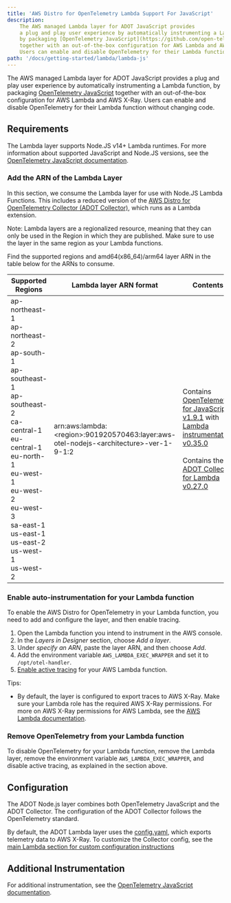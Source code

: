 ```yaml
---
title: 'AWS Distro for OpenTelemetry Lambda Support For JavaScript'
description:
    The AWS managed Lambda layer for ADOT JavaScript provides
    a plug and play user experience by automatically instrumenting a Lambda function,
    by packaging [OpenTelemetry JavaScript](https://github.com/open-telemetry/opentelemetry-js)
    together with an out-of-the-box configuration for AWS Lambda and AWS X-Ray.
    Users can enable and disable OpenTelemetry for their Lambda function without changing code.
path: '/docs/getting-started/lambda/lambda-js'
---
```



The AWS managed Lambda layer for ADOT JavaScript provides a plug and play user experience by automatically instrumenting a Lambda function, by packaging [OpenTelemetry JavaScript](https://aws-otel.github.io/docs/getting-started/javascript-sdk) together with an out-of-the-box configuration for AWS Lambda and AWS X-Ray. Users can enable and disable OpenTelemetry for their Lambda function without changing code.

<SectionSeparator />

## Requirements

The Lambda layer supports Node.JS v14+ Lambda runtimes. For more information about supported JavaScript and Node.JS versions, see the [OpenTelemetry JavaScript documentation](https://github.com/open-telemetry/opentelemetry-js).

### Add the ARN of the Lambda Layer

In this section, we consume the Lambda layer for use with Node.JS Lambda Functions. This includes a reduced version of the [AWS Distro for OpenTelemetry Collector (ADOT Collector)](https://github.com/aws-observability/aws-otel-collector), which runs as a Lambda extension.

Note: Lambda layers are a regionalized resource, meaning that they can only be used in the Region in which they are published. Make sure to use the layer in the same region as your Lambda functions.

Find the supported regions and amd64(x86_64)/arm64 layer ARN in the table below for the ARNs to consume.

|Supported   Regions  |Lambda layer ARN format  | Contents |
|---------------------|-------------------------|----------|
| ap-northeast-1<br/>ap-northeast-2<br/>ap-south-1<br/>ap-southeast-1<br/>ap-southeast-2<br/>ca-central-1<br/>eu-central-1<br/>eu-north-1<br/>eu-west-1<br/>eu-west-2<br/>eu-west-3<br/>sa-east-1<br/>us-east-1<br/>us-east-2<br/>us-west-1<br/>us-west-2 | arn:aws:lambda:<region\>:901920570463:layer:aws-otel-nodejs-<architecture\>-ver-1-9-1:2 |Contains [OpenTelemetry for JavaScript v1.9.1](https://github.com/open-telemetry/opentelemetry-js/releases/tag/v1.9.1) with [Lambda instrumentation v0.35.0](https://github.com/open-telemetry/opentelemetry-js-contrib/releases/tag/instrumentation-aws-lambda-v0.35.0) <br/><br/> Contains the [ADOT Collector for Lambda v0.27.0](https://github.com/aws-observability/aws-otel-lambda/releases/tag/adot%2Fcollector%2Flambdacomponents%2Fv0.27.0)|

### Enable auto-instrumentation for your Lambda function
To enable the AWS Distro for OpenTelemetry in your Lambda function, you need to add and configure the layer, and then enable tracing.

1. Open the Lambda function you intend to instrument in the AWS console.
2. In the *Layers in Designer* section, choose *Add a layer*.
3. Under *specify an ARN*, paste the layer ARN, and then choose *Add*.
4. Add the environment variable `AWS_LAMBDA_EXEC_WRAPPER` and set it to `/opt/otel-handler`.
5. [Enable active tracing](https://docs.aws.amazon.com/lambda/latest/dg/services-xray.html) for your AWS Lambda function.

Tips:

* By default, the layer is configured to export traces to AWS X-Ray.
 Make sure your Lambda role has the required AWS X-Ray permissions.
  For more on AWS X-Ray permissions for AWS Lambda, see the [AWS Lambda documentation](https://docs.aws.amazon.com/lambda/latest/dg/services-xray.html#services-xray-permissions).

### Remove OpenTelemetry from your Lambda function
To disable OpenTelemetry for your Lambda function, remove the Lambda layer,
remove the environment variable `AWS_LAMBDA_EXEC_WRAPPER`, and disable active tracing, as explained in the section above.

<SectionSeparator />

## Configuration

The ADOT Node.js layer combines both OpenTelemetry JavaScript and the ADOT Collector.
The configuration of the ADOT Collector follows the OpenTelemetry standard.

By default, the ADOT Lambda layer uses the [config.yaml](https://github.com/aws-observability/aws-otel-lambda/blob/main/adot/collector/config.yaml),
 which exports telemetry data to AWS X-Ray. To customize the Collector config,
 see the [main Lambda section for custom configuration instructions](/docs/getting-started/lambda#custom-configuration-for-the-adot-collector-on-lambda)


<SectionSeparator />

## Additional Instrumentation

For additional instrumentation, see the [OpenTelemetry JavaScript documentation](https://github.com/open-telemetry/opentelemetry-js).
